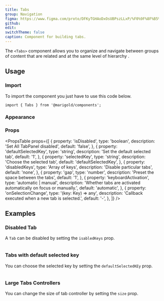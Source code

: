 ```yaml
---
title: Tabs
group: Navigation
figma: https://www.figma.com/proto/DFKyTGHAoDxOsUBPszLLxP/%F0%9F%8F%B5%EF%B8%8FMarigold?node-id=3789-5187&scaling=min-zoom&page-id=3544%3A4983
github:
edit:
switchTheme: false
caption: Component for building tabs.
---
```


The `<Tabs>` component allows you to organize and navigate between groups of content that are related and at the same level of hierarchy .

<Preview>
  <BasicTabs />
</Preview>

## Usage

### Import

To import the component you just have to use this code below.

```tsx
import { Tabs } from '@marigold/components';
```

### Appearance

<AppearanceTable component={title} />

### Props

<PropsTable
  props={[
    {
      property: 'isDisabled',
      type: 'boolean',
      description: 'Set All TabPanel disabled',
      default: 'false',
    },
    {
      property: 'defaultSelectedKey',
      type: 'string',
      description: 'Set the default selected tab',
      default: '1',
    },
    {
      property: 'selectedKey',
      type: 'string',
      description: 'Choose the selected tab',
      default: 'defaultSelectedKey',
    },
    {
      property: 'disabledKeys',
      type: 'Array of keys',
      description: 'Disable particular tabs',
      default: 'none',
    },
    {
      property: 'gap',
      type: 'number',
      description: 'Preset the space between the tabs',
      default: '1',
    },
    {
      property: 'keyboardActivation',
      type: 'automatic | manual',
      description:
        'Whether tabs are activated automatically on focus or manually.',
      default: 'automatic',
    },
    {
      property: 'onSelectionChange',
      type: '(key: Key) => any',
      description: 'Callback executed when a new tab is selected.',
      default: '-',
    },
  ]}
/>

## Examples

### Disabled Tab

A `Tab` can be disabled by setting the `isabledKeys` prop.

```tsx preview file=components/Tabs/tabs-disabled.demo.tsx

```

### Tabs with default selected key

You can choose the selected key by setting the `defaultSelectedKEy` prop.

```tsx preview file=components/Tabs/tabs-selectedKey.demo.tsx

```

### Large Tabs Controllers

You can change the size of tab controller by setting the `size` prop.

```tsx preview file=components/Tabs/tabs-large.demo.tsx

```
